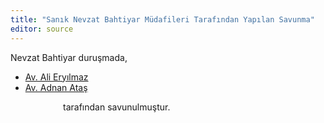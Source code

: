 ```yaml
---
title: "Sanık Nevzat Bahtiyar Müdafileri Tarafından Yapılan Savunma"
editor: source
---
```


Nevzat Bahtiyar duruşmada,

  * [Av. Ali Eryılmaz](eryilmaz_ali.qmd)
  * [Av. Adnan Ataş](atas_adnan.qmd)

<span style="padding-left:6em;">tarafından savunulmuştur.</span>
              

